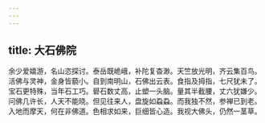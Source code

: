```yaml
---
---
---
```

title: 大石佛院
---







余少爱嬉游，名山恣探讨。泰岳既峗峨，补陀复杳渺。天竺放光明，齐云集百鸟。活佛与灵神，金身皆藐小。自到南明山，石佛出云表。食指及拇指，七尺犹未了。宝石更特殊，当年石工巧。礐石数丈高，止塑一头脑。量其半截腰，丈六犹嫌少。问佛几许长，人天不能晓。但见往来人，盘旋如蝨蝨。而我独不然，参禅已到老。入地而摩天，何在非佛道。色相求如来，巨细皆心造。我视大佛头，仍然一茎草。